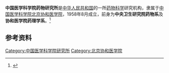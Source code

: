 '''中国医学科学院药物研究所'''是[[中华人民共和国|中华人民共和国]]的一所[[药物科学|药物科学]]研究机构，隶属于[[中国医学科学院|中国医学科学院]][[北京协和医学院|北京协和医学院]]，1958年8月成立，前身为'''中央卫生研究院药物系'''及'''协和医学院药理学系'''。<ref>{{Cite book|title=北京百科词典 • 科学技术卷|author=曹子西, 张登义, 曹增友主编; 张进京, 傅亿伸, 汪永宁等副主编|publisher=北京科学技术出版社|year=1992|isbn=|location=北京|pages=}}</ref>

== 参考资料 ==
{{reflist}}

[[Category:中国医学科学院研究所|Category:中国医学科学院研究所]]
[[Category:北京协和医学院|Category:北京协和医学院]]